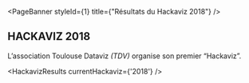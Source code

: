 
<PageBanner 
  styleId={1}
  title={"Résultats du Hackaviz 2018"}
/>

<section id="one">
<div className="inner">

# HACKAVIZ 2018

L’association Toulouse Dataviz _(TDV)_ organise son premier “Hackaviz”. 

<HackavizResults
  currentHackaviz={'2018'}
/>

</div>
</section>